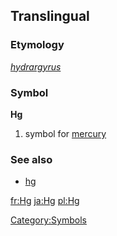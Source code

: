 ==Translingual==
===Etymology===
{{L.}} ''[[hydrargyrus]]''
===Symbol===
'''Hg'''
#{{chemistry}} symbol for [[mercury]]
===See also===
*[[hg]]
[[Category:Symbols]]

[[fr:Hg]]
[[ja:Hg]]
[[pl:Hg]]